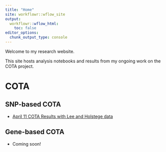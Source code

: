```yaml
---
title: "Home"
site: workflowr::wflow_site
output:
  workflowr::wflow_html:
    toc: false
editor_options:
  chunk_output_type: console
---
```


Welcome to my research website.

This site hosts analysis notebooks and results from my ongoing work on the COTA project.

# COTA

## SNP-based COTA

- [April 11 COTA Results with Lee and Holstege data](2024-04-10_snp_summary.html)

## Gene-based COTA

- Coming soon!
